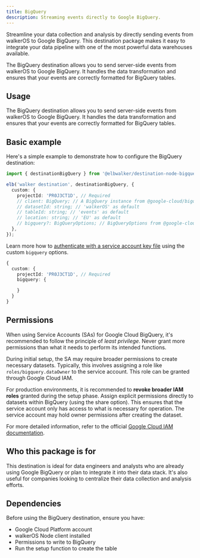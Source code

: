 ```yaml
---
title: BigQuery
description: Streaming events directly to Google BigQuery.
---
```



<PackageLink
  github="packages/destinations/node/bigquery"
  npm="@elbwalker/destination-node-bigquery"
/>

Streamline your data collection and analysis by directly sending events from
walkerOS to Google BigQuery. This destination package makes it easy to integrate
your data pipeline with one of the most powerful data warehouses available.

The BigQuery destination allows you to send server-side events from walkerOS to
Google BigQuery. It handles the data transformation and ensures that your events
are correctly formatted for BigQuery tables.

## Usage

The BigQuery destination allows you to send server-side events from walkerOS to
Google BigQuery. It handles the data transformation and ensures that your events
are correctly formatted for BigQuery tables.

## Basic example

Here's a simple example to demonstrate how to configure the BigQuery
destination:

```ts
import { destinationBigQuery } from '@elbwalker/destination-node-bigquery';

elb('walker destination', destinationBigQuery, {
  custom: {
    projectId: 'PR0J3CT1D', // Required
    // client: BigQuery; // A BigQuery instance from @google-cloud/bigquery
    // datasetId: string; // 'walkerOS' as default
    // tableId: string; // 'events' as default
    // location: string; // 'EU' as default
    // bigquery?: BigQueryOptions; // BigQueryOptions from @google-cloud/bigquery
  },
});
```

Learn more how to
[authenticate with a service account key file](https://cloud.google.com/bigquery/docs/authentication/service-account-file)
using the custom `bigquery` options.

```ts
{
  custom: {
    projectId: 'PR0J3CT1D', // Required
    bigquery: {

    }
  }
}
```

## Permissions

When using Service Accounts (SAs) for Google Cloud BigQuery, it's recommended to
follow the principle of _least privilege_. Never grant more permissions than
what it needs to perform its intended functions.

During initial setup, the SA may require broader permissions to create necessary
datasets. Typically, this involves assigning a role like
`roles/bigquery.dataOwner` to the service account. This role can be granted
through Google Cloud IAM.

For production environments, it is recommended to **revoke broader IAM roles**
granted during the setup phase. Assign explicit permissions directly to datasets
within BigQuery (using the share option). This ensures that the service account
only has access to what is necessary for operation. The service account may hold
owner permissions after creating the dataset.

For more detailed information, refer to the official
[Google Cloud IAM documentation](https://cloud.google.com/iam/docs).

## Who this package is for

This destination is ideal for data engineers and analysts who are already using
Google BigQuery or plan to integrate it into their data stack. It's also useful
for companies looking to centralize their data collection and analysis efforts.

## Dependencies

Before using the BigQuery destination, ensure you have:

- Google Cloud Platform account
- walkerOS Node client installed
- Permissions to write to BigQuery
- Run the setup function to create the table

